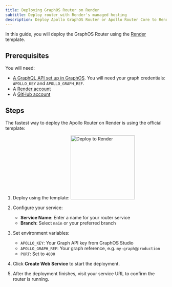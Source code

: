 ```yaml
---
title: Deploying GraphOS Router on Render
subtitle: Deploy router with Render's managed hosting
description: Deploy Apollo GraphOS Router or Apollo Router Core to Render using their managed hosting platform.
---
```


In this guide, you will deploy the GraphOS Router using the [Render](https://render.com/) template.

## Prerequisites

You will need:

- [A GraphQL API set up in GraphOS](/graphos/get-started/guides/graphql#step-1-set-up-your-graphql-api). You will need your graph credentials: `APOLLO_KEY` and `APOLLO_GRAPH_REF`.
- A [Render account](https://render.com/)
- A [GitHub account](https://github.com/)

## Steps

The fastest way to deploy the Apollo Router on Render is using the official template:

1. Deploy using the template:
    <a href="https://render.com/deploy?repo=github.com/apollographql/router-template">
      <img src="https://render.com/images/deploy-to-render-button.svg" alt="Deploy to Render" width="200px"/>
    </a>

1. Configure your service:
   - **Service Name**: Enter a name for your router service
   - **Branch**: Select `main` or your preferred branch

1. Set environment variables:
   - `APOLLO_KEY`: Your Graph API key from GraphOS Studio
   - `APOLLO_GRAPH_REF`: Your graph reference, e.g. `my-graph@production`
   - `PORT`: Set to `4000`

1. Click **Create Web Service** to start the deployment.

1. After the deployment finishes, visit your service URL to confirm the router is running.